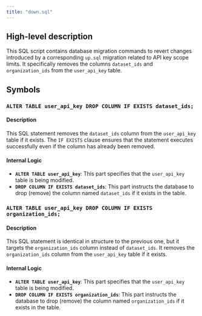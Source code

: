```yaml
---
title: "down.sql"
---
```


## High-level description
This SQL script contains database migration commands to revert changes introduced by a corresponding `up.sql` migration related to API key scope limits. It specifically removes the columns `dataset_ids` and `organization_ids` from the `user_api_key` table.

## Symbols

### `ALTER TABLE user_api_key DROP COLUMN IF EXISTS dataset_ids;`
#### Description
This SQL statement removes the `dataset_ids` column from the `user_api_key` table if it exists. The `IF EXISTS` clause ensures that the statement executes successfully even if the column has already been removed.

#### Internal Logic
- **`ALTER TABLE user_api_key`**: This part specifies that the `user_api_key` table is being modified.
- **`DROP COLUMN IF EXISTS dataset_ids`**: This part instructs the database to drop (remove) the column named `dataset_ids` if it exists in the table.

### `ALTER TABLE user_api_key DROP COLUMN IF EXISTS organization_ids;`
#### Description
This SQL statement is identical in structure to the previous one, but it targets the `organization_ids` column instead of `dataset_ids`. It removes the `organization_ids` column from the `user_api_key` table if it exists.

#### Internal Logic
- **`ALTER TABLE user_api_key`**: This part specifies that the `user_api_key` table is being modified.
- **`DROP COLUMN IF EXISTS organization_ids`**: This part instructs the database to drop (remove) the column named `organization_ids` if it exists in the table.
